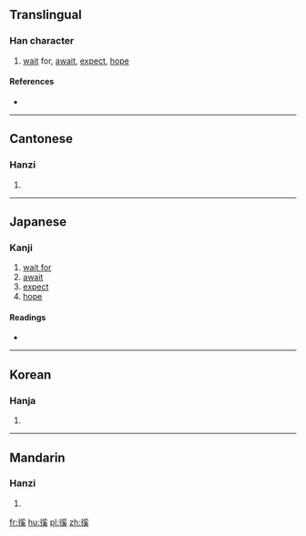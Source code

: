 ==Translingual==

===Han character===
{{Han char|rn=60|rad=彳|as=10|sn=13|four=2223<sub>4</sub>|canj=竹人月女大 (HOBVK)|ids=⿰[[彳]][[奚]]}}

# [[wait]] for, [[await]], [[expect]], [[hope]]

====References====
* {{Han ref|kx=0370.130|dkj=10204|dj=0697.010|hdz=20839.010|uh=5FAF|ud=24495|bh=DD63|bd=56675}}

----

==Cantonese==

===Hanzi===
{{yue-hanzi|jyut=[[hai4]]|y=hai4}}

# {{defn|lang=yue|sort=彳10}}

----

==Japanese==

===Kanji===
{{ja-kanji|grade=|rs=彳10}}

# [[wait for]]
# [[await]]
# [[expect]]
# [[hope]]

====Readings====
* {{ja-readings|on=[[けい]] (kei), [[げい]] (gei)|kun=[[こみさ]] (komisa), [[もつ]] (motsu)}}

----

==Korean==

===Hanja===
{{ko-hanja|hangeul=혜|eumhun=|rv=hye|mr=hye|y=hyey}}

# {{defn|lang=ko|sort=彳10}}

----

==Mandarin==

===Hanzi===
{{cmn-hanzi|pin=[[xī]] ([[xi1]]), [[xí]] ([[xi2]])|wg=hsi<sup>1</sup>, hsi<sup>2</sup>}}

# {{defn|lang=cmn|sort=彳10}}

[[fr:徯]]
[[hu:徯]]
[[pl:徯]]
[[zh:徯]]